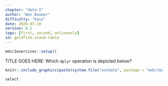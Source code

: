```yaml
---
chapter: "data-I"
author: "Ben Baumer"
difficulty: "Easy"
date: 2020-07-10 
version: 0.1
tags: [first, second, onlineonly]
id: goldfish-stand-table
---
```


```r
mdsr2exercises::setup()
```
TITLE GOES HERE: Which `dplyr` operation is depicted below? 

```r
knitr::include_graphics(paste(system.file("extdata", package = "mdsr2exercises"), "/dplyr-select.png", sep = ""))
```

<!--answer-start-->
`select`
<!--answer-end-->
